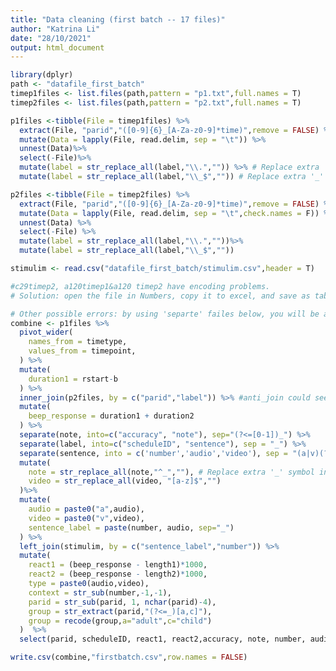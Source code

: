 ```yaml
---
title: "Data cleaning (first batch -- 17 files)"
author: "Katrina Li"
date: "28/10/2021"
output: html_document
---
```


```r
library(dplyr)
path <- "datafile_first_batch"
timep1files <- list.files(path,pattern = "p1.txt",full.names = T)
timep2files <- list.files(path,pattern = "p2.txt",full.names = T)

p1files <-tibble(File = timep1files) %>%
  extract(File, "parid","([0-9]{6}_[A-Za-z0-9]*time)",remove = FALSE) %>%
  mutate(Data = lapply(File, read.delim, sep = "\t")) %>%
  unnest(Data)%>%
  select(-File)%>%
  mutate(label = str_replace_all(label,"\\.","")) %>% # Replace extra '.' symbol at the end
  mutate(label = str_replace_all(label,"\\_$","")) # Replace extra '_' symbol at the end

p2files <-tibble(File = timep2files) %>%
  extract(File, "parid","([0-9]{6}_[A-Za-z0-9]*time)",remove = FALSE) %>%
  mutate(Data = lapply(File, read.delim, sep = "\t",check.names = F)) %>%
  unnest(Data) %>%
  select(-File) %>%
  mutate(label = str_replace_all(label,"\\.",""))%>%
  mutate(label = str_replace_all(label,"\\_$","")) 

stimulim <- read.csv("datafile_first_batch/stimulim.csv",header = T)

#c29timep2, a120timep1&a120 timep2 have encoding problems. 
# Solution: open the file in Numbers, copy it to excel, and save as tab-delimited file txt

# Other possible errors: by using 'separte' failes below, you will be able to see 
combine <- p1files %>% 
  pivot_wider(
    names_from = timetype,
    values_from = timepoint,
  ) %>%
  mutate(
    duration1 = rstart-b
  ) %>%
  inner_join(p2files, by = c("parid","label")) %>% #anti_join could see which files are not matched
  mutate(
    beep_response = duration1 + duration2
  ) %>%
  separate(note, into=c("accuracy", "note"), sep="(?<=[0-1])_") %>%
  separate(label, into=c("scheduleID", "sentence"), sep = "_") %>% 
  separate(sentence, into = c('number','audio','video'), sep = "(a|v)(?=M|NM)") %>%
  mutate(
    note = str_replace_all(note,"^_",""), # Replace extra '_' symbol in the note
    video = str_replace_all(video, "[a-z]$","")
  )%>%
  mutate(
    audio = paste0("a",audio),
    video = paste0("v",video),
    sentence_label = paste(number, audio, sep="_")
  ) %>%
  left_join(stimulim, by = c("sentence_label","number")) %>%
  mutate(
    react1 = (beep_response - length1)*1000,
    react2 = (beep_response - length2)*1000,
    type = paste0(audio,video),
    context = str_sub(number,-1,-1),
    parid = str_sub(parid, 1, nchar(parid)-4),
    group = str_extract(parid,"(?<=_)[a,c]"),
    group = recode(group,a="adult",c="child")
  )  %>%
  select(parid, scheduleID, react1, react2,accuracy, note, number, audio, video, context, group, type, beep_response, length1, length2) 

write.csv(combine,"firstbatch.csv",row.names = FALSE)

```



